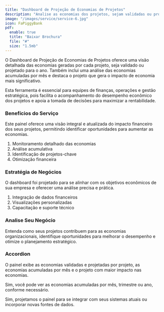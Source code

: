 ```yaml
---
title: "Dashboard de Projeção de Economias de Projetos"
description: "Analise as economias dos projetos, sejam validadas ou projetadas, com dados claros e organizados."
image: "/images/service/service-6.jpg"
icon: FaPiggyBank
pdf:
  enable: true
  title: "Baixar Brochura"
  file: "#"
  size: "1.5mb"
---
```


O Dashboard de Projeção de Economias de Projetos oferece uma visão detalhada das economias geradas por cada projeto, seja validado ou projetado para o ano. Também inclui uma análise das economias acumuladas por mês e destaca o projeto que gera o impacto de economia mais significativo.

Esta ferramenta é essencial para equipes de finanças, operações e gestão estratégica, pois facilita o acompanhamento do desempenho econômico dos projetos e apoia a tomada de decisões para maximizar a rentabilidade.

### Benefícios do Serviço  

Este painel oferece uma visão integral e atualizada do impacto financeiro dos seus projetos, permitindo identificar oportunidades para aumentar as economias.

1. Monitoramento detalhado das economias
2. Análise acumulativa
3. Identificação de projetos-chave
4. Otimização financeira

### Estratégia de Negócios  

O dashboard foi projetado para se alinhar com os objetivos econômicos de sua empresa e oferecer uma análise precisa e prática.

1. Integração de dados financeiros
2. Visualizações personalizadas
3. Capacitação e suporte técnico

### Analise Seu Negócio  

Entenda como seus projetos contribuem para as economias organizacionais, identifique oportunidades para melhorar o desempenho e otimize o planejamento estratégico.

### Accordion  

<Accordion client:load title="Quais dados este painel pode mostrar?">  

O painel exibe as economias validadas e projetadas por projeto, as economias acumuladas por mês e o projeto com maior impacto nas economias.

</Accordion>  

<Accordion client:load title="É possível analisar as economias acumuladas por períodos específicos?">  

Sim, você pode ver as economias acumuladas por mês, trimestre ou ano, conforme necessário.

</Accordion>  

<Accordion client:load title="É compatível com os sistemas contábeis existentes?">  

Sim, projetamos o painel para se integrar com seus sistemas atuais ou incorporar novas fontes de dados.

</Accordion>
